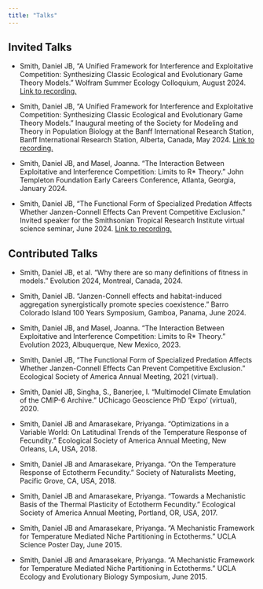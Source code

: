 ---
title: "Talks"
---

## Invited Talks

* Smith, Daniel JB, "A Unified Framework for Interference and Exploitative Competition: Synthesizing Classic Ecological and Evolutionary Game Theory Models." Wolfram Summer Ecology Colloquium, August 2024. [Link to recording.](https://www.bigmarker.com/wolfram-u/eco-research-aug-2024?bmid=34313ce46008&bmid_type=member&bmid=34313ce46008)

* Smith, Daniel JB, "A Unified Framework for Interference and Exploitative Competition: Synthesizing Classic Ecological and Evolutionary Game Theory Models." Inaugural meeting of the Society for Modeling and Theory in Population Biology at the Banff International Research Station, Banff International Research Station, Alberta, Canada, May 2024. [Link to recording.](https://www.birs.ca/events/2024/5-day-workshops/24htp001/videos/watch/202405211418-Smith.html)

* Smith, Daniel JB, and Masel, Joanna. "The Interaction Between Exploitative and Interference Competition: Limits to R* Theory." John Templeton Foundation Early Careers Conference, Atlanta, Georgia, January 2024. 

* Smith, Daniel JB, "The Functional Form of Specialized Predation Affects Whether Janzen-Connell Effects Can Prevent Competitive Exclusion." Invited speaker for the Smithsonian Tropical Research Institute virtual science seminar, June 2024. [Link to recording.](https://www.youtube.com/watch?v=rwMlUAgGh28&list=PLQw2VnOistAxmPfbsiE4uSjAHGfXK3i1d&index=13)


## Contributed Talks

* Smith, Daniel JB, et al. "Why there are so many definitions of fitness in models." Evolution 2024, Montreal, Canada, 2024. 

* Smith, Daniel JB. "Janzen-Connell effects and habitat-induced aggregation synergistically promote species coexistence." Barro Colorado Island 100 Years Symposium, Gamboa, Panama, June 2024. 

* Smith, Daniel JB, and Masel, Joanna. "The Interaction Between Exploitative and Interference Competition: Limits to R* Theory." Evolution 2023, Albuquerque, New Mexico, 2023. 

* Smith, Daniel JB, "The Functional Form of Specialized Predation Affects Whether Janzen-Connell Effects Can Prevent Competitive Exclusion." Ecological Society of America Annual Meeting, 2021 (virtual).   

* Smith, Daniel JB, Singha, S., Banerjee, I. "Multimodel Climate Emulation of the CMIP-6 Archive." UChicago Geoscience PhD 'Expo' (virtual), 2020. 

* Smith, Daniel JB and Amarasekare, Priyanga. "Optimizations in a Variable World: On Latitudinal Trends of the Temperature Response of Fecundity." Ecological Society of America Annual Meeting, New Orleans, LA, USA, 2018. 

* Smith, Daniel JB and Amarasekare, Priyanga. "On the Temperature Response of Ectotherm Fecundity." Society of Naturalists Meeting, Pacific Grove, CA, USA, 2018.

* Smith, Daniel JB and Amarasekare, Priyanga. "Towards a Mechanistic Basis of the Thermal Plasticity of Ectotherm Fecundity." Ecological Society of America Annual Meeting, Portland, OR, USA, 2017.  

* Smith, Daniel JB and Amarasekare, Priyanga. "A Mechanistic Framework for Temperature Mediated Niche Partitioning in Ectotherms." UCLA Science Poster Day, June 2015. 

* Smith, Daniel JB and Amarasekare, Priyanga. "A Mechanistic Framework for Temperature Mediated Niche Partitioning in Ectotherms." UCLA Ecology and Evolutionary Biology Symposium, June 2015. 
